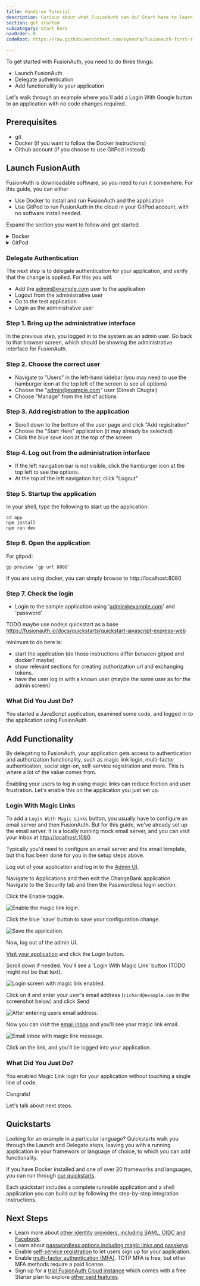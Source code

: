 ```yaml
---
title: Hands-on Tutorial
description: Curious about what FusionAuth can do? Start here to learn about it.
section: get started
subcategory: start here
navOrder: 0
codeRoot: https://raw.githubusercontent.com/synedra/fusionauth-first-steps-launch/main/

---
```


To get started with FusionAuth, you need to do three things:

* Launch FusionAuth
* Delegate authentication
* Add functionality to your application

<StartDiagram alt="Launch, then delegate, then add functionality." />

Let's walk through an example where you'll add a Login With Google button to an application with no code changes required.

## Prerequisites

* git
* Docker (if you want to follow the Docker instructions)
* Github account (if you choose to use GitPod instead)

## Launch FusionAuth

FusionAuth is downloadable software, so you need to run it somewhere. For this guide, you can either

* Use Docker to install and run FusionAuth and the application
* Use GitPod to run FusionAuth in the cloud in your GitPod account, with no software install needed.

Expand the section you want to follow and get started.

<details>
<summary>Docker</summary>

<DockerRequirements />
<DockerInstallAndStart codeRoot={frontmatter.codeRoot} kickstartUri={frontmatter.codeRoot + "/kickstart/kickstart.json"}/>
</details>


<details>
<summary>GitPod</summary>

<GitPodStart codeRoot={frontmatter.codeRoot} kickstartUri={frontmatter.codeRoot + "/kickstart/kickstart.json"}/>

</details>

### Delegate Authentication

The next step is to delegate authentication for your application, and verify that the change is applied.  For this you will:
* Add the admin@example.com user to the application
* Logout from the administrative user
* Go to the test application
* Login as the administrative user

### Step 1. Bring up the administrative interface

In the previous step, you logged in to the system as an admin user.  Go back to that browser screen, which should be showing the administrative interface for FusionAuth.

### Step 2. Choose the correct user

* Navigate to "Users" in the left-hand sidebar (you may need to use the hamburger icon at the top left of the screen to see all options)
* Choose the "admin@example.com" user (Dinesh Chugtai)
* Choose "Manage" from the list of actions

### Step 3. Add registration to the application

* Scroll down to the bottom of the user page and click "Add registration"
* Choose the "Start Here" application (it may already be selected)
* Click the blue save icon at the top of the screen

### Step 4.  Log out from the administration interface

* If the left navigation bar is not visible, click the hamburger icon at the top left to see the options.
* At the top of the left navigation bar, click "Logout"

### Step 5. Startup the application

In your shell, type the following to start up the application:

```
cd app
npm install
npm run dev
```

### Step 6. Open the application

For gitpod:

```
gp preview `gp url 8080`
```

If you are using docker, you can simply browse to http://localhost:8080

### Step 7. Check the login

* Login to the sample application using 'admin@example.com' and 'password'


TODO maybe use nodejs quickstart as a base https://fusionauth.io/docs/quickstarts/quickstart-javascript-express-web

minimum to do here is:

* start the application (do those instructions differ between gitpod and docker? maybe)
* show relevant sections for creating authorization url and exchanging tokens.
* have the user log in with a known user (maybe the same user as for the admin screen)

### What Did You Just Do?

You started a JavaScript application, examined some code, and logged in to the application using FusionAuth.

## Add Functionality

By delegating to FusionAuth, your application gets access to authentication and authorization functionality, such as magic link login, multi-factor authentication, social sign-on, self-service registration and more. This is where a lot of the value comes from.

Enabling your users to log in using magic links can reduce friction and user frustration. Let's enable this on the application you just set up.

### Login With Magic Links

To add a `Login With Magic Links` button, you usually have to configure an email server and then FusionAuth. But for this guide, we've already set up the email server. It is a locally running mock email server, and you can visit your inbox at [http://localhost:1080](http://localhost:1080).

<Aside type="note">
Typically you'd need to configure an email server and the email template, but this has been done for you in the setup steps above.
</Aside>

Log out of your application and log in to the [Admin UI](http://localhost:9011/admin).

Navigate to <Breadcrumb>Applications</Breadcrumb> and then edit the ChangeBank application. Navigate to the <Breadcrumb>Security</Breadcrumb> tab and then the <Breadcrumb>Passwordless login</Breadcrumb> section.

Click the <InlineField>Enable</InlineField> toggle.

![Enable the magic link login.](/img/docs/get-started/start-here/enable-magic-link-login.png)

Click the blue 'save' button to save your configuration change.

![Save the application.](/img/docs/get-started/start-here/save-application.png)

Now, log out of the admin UI.

[Visit your application](http://localhost:8080/) and click the <InlineUIElement>Login</InlineUIElement> button.

Scroll down if needed. You'll see a 'Login With Magic Link' button (TODO might not be that text).

![Login screen with magic link enabled.](/img/docs/get-started/start-here/login-screen-magic-link-enabled.png)

Click on it and enter your user's email address (`richard@example.com` in the screenshot below) and click <InlineUIElement>Send</InlineUIElement>

![After entering users email address.](/img/docs/get-started/start-here/login-screen-magic-link-enter-email.png)

Now you can visit the [email inbox](http://localhost:1080) and you'll see your magic link email. 

![Email inbox with magic link message.](/img/docs/get-started/start-here/email-inbox-magic-link-message.png)

Click on the link, and you'll be logged into your application.

### What Did You Just Do?

You enabled Magic Link login for your application without touching a single line of code.

Congrats!

Let's talk about next steps.

## Quickstarts

Looking for an example in a particular language? Quickstarts walk you through the Launch and Delegate steps, leaving you with a running application in your framework or language of choice, to which you can add functionality.

If you have Docker installed and one of over 20 frameworks and languages, you can run through [our quickstarts](/docs/quickstarts).

Each quickstart includes a complete runnable application and a shell application you can build out by following the step-by-step integration instructions.

## Next Steps

* Learn more about [other identity providers, including SAML, OIDC and Facebook](/docs/lifecycle/authenticate-users/identity-providers/).
* Learn about [passwordless options including magic links and passkeys](/docs/lifecycle/authenticate-users/passwordless/).
* Enable [self-service registration](/docs/lifecycle/register-users/basic-registration-forms) to let users sign up for your application.
* Enable [multi-factor authentication (MFA)](/docs/lifecycle/authenticate-users/multi-factor-authentication). TOTP MFA is free, but other MFA methods require a paid license.
* Sign up for a [trial FusionAuth Cloud instance](https://account.fusionauth.io/account/free-trial/start) which comes with a free Starter plan to explore [other paid features](/docs/get-started/core-concepts/premium-features).

